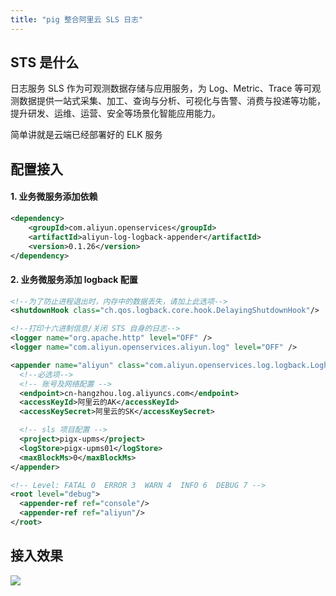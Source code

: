```yaml
---
title: "pig 整合阿里云 SLS 日志"
---
```




## STS 是什么
<font style="color:rgb(24, 24, 24);">日志服务 SLS 作为可观测数据存储与应用服务，为 Log、Metric、Trace 等可观测数据提供一站式采集、加工、查询与分析、可视化与告警、消费与投递等功能，提升研发、运维、运营、安全等场景化智能应用能力。</font>

<font style="color:rgb(24, 24, 24);">简单讲就是云端已经部署好的 ELK 服务</font>

## <font style="color:rgb(24, 24, 24);">配置接入</font>
#### 1. 业务微服务添加依赖
```xml
<dependency>
    <groupId>com.aliyun.openservices</groupId>
    <artifactId>aliyun-log-logback-appender</artifactId>
    <version>0.1.26</version>
</dependency>
```

#### 2. 业务微服务添加 logback 配置
```xml
<!--为了防止进程退出时，内存中的数据丢失，请加上此选项-->
<shutdownHook class="ch.qos.logback.core.hook.DelayingShutdownHook"/>

<!--打印十六进制信息/关闭 STS 自身的日志-->
<logger name="org.apache.http" level="OFF" />
<logger name="com.aliyun.openservices.aliyun.log" level="OFF" />

<appender name="aliyun" class="com.aliyun.openservices.log.logback.LoghubAppender">
  <!--必选项-->
  <!-- 账号及网络配置 -->
  <endpoint>cn-hangzhou.log.aliyuncs.com</endpoint>
  <accessKeyId>阿里云的AK</accessKeyId>
  <accessKeySecret>阿里云的SK</accessKeySecret>

  <!-- sls 项目配置 -->
  <project>pigx-upms</project>
  <logStore>pigx-upms01</logStore>
  <maxBlockMs>0</maxBlockMs>
</appender>

<!-- Level: FATAL 0  ERROR 3  WARN 4  INFO 6  DEBUG 7 -->
<root level="debug">
  <appender-ref ref="console"/>
  <appender-ref ref="aliyun"/>
</root>
```



## 接入效果
![](https://cdn.nlark.com/yuque/0/2024/png/283679/1733822212180-9567c4aa-4975-489d-bf89-953f14b828c5.png)

